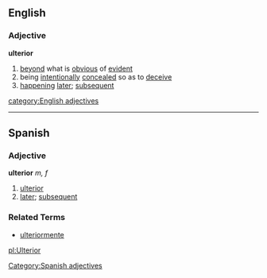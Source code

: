 ==English==
===Adjective===
'''ulterior'''
#[[beyond]] what is [[obvious]] of [[evident]]
#being [[intentionally]] [[concealed]] so as to [[deceive]]
#[[happening]] [[later]]; [[subsequent]]
[[category:English adjectives]]
----
== Spanish ==
=== Adjective ===
'''ulterior''' ''m, f''
# [[ulterior]]
# [[later]]; [[subsequent]]

=== Related Terms ===
*[[ulteriormente]]

[[Category:Spanish adjectives]]

[[pl:Ulterior]]
